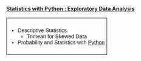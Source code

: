 
<span style="text-decoration: underline;"><strong>Statistics with Python : Exploratory Data Analysis</strong></span>


<style type="text/css">
.tg  {border-collapse:collapse;border-spacing:0;}
.tg td{font-family:Arial, sans-serif;font-size:14px;padding:10px 5px;border-style:solid;border-width:1px;overflow:hidden;word-break:normal;}
.tg th{font-family:Arial, sans-serif;font-size:14px;font-weight:normal;padding:10px 5px;border-style:solid;border-width:1px;overflow:hidden;word-break:normal;}
.tg .tg-yw4l{vertical-align:top}
</style>
<font size =6>
<table class="tg">
  <tr>
    <td class="tg-yw4l">

<ul>
	<li>Descriptive Statistics
<ul>
	<li>Trimean for Skewed Data</li>
</ul>
</li>
	<li>Probability and Statistics with <a href="https://dl.dropboxusercontent.com/u/6044937/PyData/Python-ProbandStats.ipynb" target="_blank">Python</a></li>
</ul>

</td>
  </tr>
</table>
</font>
